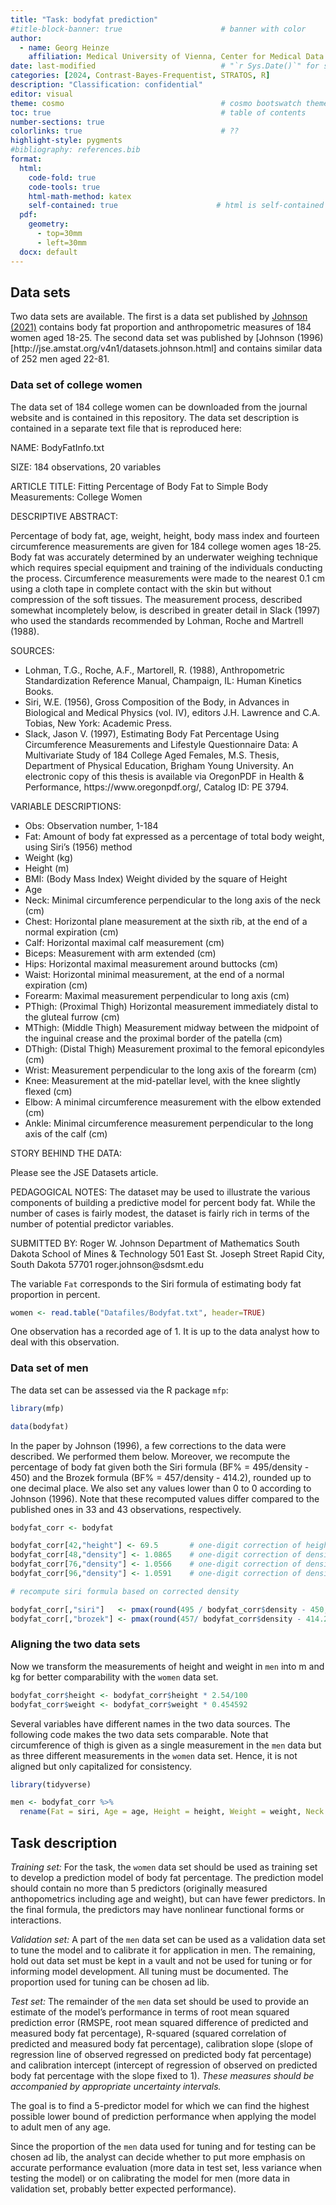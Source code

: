 ```yaml
---
title: "Task: bodyfat prediction"
#title-block-banner: true                      # banner with color
author:
  - name: Georg Heinze
    affiliation: Medical University of Vienna, Center for Medical Data Science
date: last-modified                            # "`r Sys.Date()`" for system date
categories: [2024, Contrast-Bayes-Frequentist, STRATOS, R]
description: "Classification: confidential"
editor: visual
theme: cosmo                                   # cosmo bootswatch theme
toc: true                                      # table of contents  
number-sections: true
colorlinks: true                               # ??
highlight-style: pygments
#bibliography: references.bib
format:
  html: 
    code-fold: true
    code-tools: true
    html-math-method: katex
    self-contained: true                      # html is self-contained
  pdf:
    geometry: 
      - top=30mm
      - left=30mm
  docx: default                               
---
```


## Data sets

Two data sets are available. The first is a data set published by [Johnson (2021)](https://doi.org/10.1080/26939169.2021.1971585) contains body fat proportion and anthropometric measures of 184 women aged 18-25. The second data set was published by [Johnson (1996)[http://jse.amstat.org/v4n1/datasets.johnson.html] and contains similar data of 252 men aged 22-81.

### Data set of college women

The data set of 184 college women can be downloaded from the journal website and is contained in this repository. The data set description is contained in a separate text file that is reproduced here:

NAME: BodyFatInfo.txt

SIZE: 184 observations, 20 variables

ARTICLE TITLE: Fitting Percentage of Body Fat to Simple Body Measurements: College Women

DESCRIPTIVE ABSTRACT:

Percentage of body fat, age, weight, height, body mass index and fourteen circumference measurements are given for 184 college women ages 18-25. Body fat was accurately determined by an underwater weighing technique which requires special equipment and training of the individuals conducting the process. Circumference measurements were made to the nearest 0.1 cm using a cloth tape in complete contact with the skin but without compression of the soft tissues. The measurement process, described somewhat incompletely below, is described in greater detail in Slack (1997) who used the standards recommended by Lohman, Roche and Martrell (1988).

SOURCES:

* Lohman, T.G., Roche, A.F., Martorell, R. (1988), Anthropometric Standardization Reference Manual, Champaign, IL: Human Kinetics Books.
* Siri, W.E. (1956), Gross Composition of the Body, in Advances in Biological and Medical Physics (vol. IV), editors J.H. Lawrence and C.A. Tobias, New York: Academic Press.
* Slack, Jason V. (1997), Estimating Body Fat Percentage Using Circumference Measurements and Lifestyle Questionnaire Data: A Multivariate Study of 184 College Aged Females, M.S. Thesis, Department of Physical Education, Brigham Young University. An electronic copy of this thesis is available via OregonPDF in Health & Performance, https://www.oregonpdf.org/, Catalog ID: PE 3794.

VARIABLE DESCRIPTIONS:

* Obs: Observation number, 1-184
* Fat: Amount of body fat expressed as a percentage of total body weight, using Siri's (1956) method
* Weight (kg)
* Height (m)
* BMI: (Body Mass Index) Weight divided by the square of Height
* Age
* Neck: Minimal circumference perpendicular to the long axis of the neck (cm)
* Chest: Horizontal plane measurement at the sixth rib, at the end of a normal expiration (cm)
* Calf: Horizontal maximal calf measurement (cm)
* Biceps: Measurement with arm extended (cm)
* Hips: Horizontal maximal measurement around buttocks (cm)
* Waist: Horizontal minimal measurement, at the end of a normal expiration (cm)
* Forearm: Maximal measurement perpendicular to long axis (cm)
* PThigh: (Proximal Thigh) Horizontal measurement immediately distal to the gluteal furrow (cm)
* MThigh: (Middle Thigh) Measurement midway between the midpoint of the inguinal crease and the proximal border of the patella (cm)
* DThigh: (Distal Thigh) Measurement proximal to the femoral epicondyles (cm)
* Wrist: Measurement perpendicular to the long axis of the forearm (cm)
* Knee: Measurement at the mid-patellar level, with the knee slightly flexed (cm)
* Elbow: A minimal circumference measurement with the elbow extended (cm)
* Ankle: Minimal circumference measurement perpendicular to the long axis of the calf (cm)

STORY BEHIND THE DATA:

Please see the JSE Datasets article.

PEDAGOGICAL NOTES:
The dataset may be used to illustrate the various components of building a predictive model for percent body fat. While the number of cases is fairly modest, the dataset is fairly rich in terms of the number of potential predictor variables. 

SUBMITTED BY:
Roger W. Johnson
Department of Mathematics
South Dakota School of Mines & Technology
501 East St. Joseph Street
Rapid City, South Dakota 57701
roger.johnson@sdsmt.edu



The variable `Fat` corresponds to the Siri formula of estimating body fat proportion in percent.

```r
women <- read.table("Datafiles/Bodyfat.txt", header=TRUE)
```

One observation has a recorded age of 1. It is up to the data analyst how to deal with this observation.

### Data set of men

The data set can be assessed via the R package `mfp`:

```r
library(mfp)

data(bodyfat)
```

In the paper by Johnson (1996), a few corrections to the data were described. We performed them below. Moreover, we recompute the percentage of body fat given both the Siri formula (BF% = 495/density - 450) and the Brozek formula (BF% = 457/density - 414.2), rounded up to one decimal place. We also set any values lower than 0 to 0 according to Johnson (1996). Note that these recomputed values differ compared to the published ones in 33 and 43 observations, respectively.

```r
bodyfat_corr <- bodyfat 

bodyfat_corr[42,"height"] <- 69.5       # one-digit correction of height
bodyfat_corr[48,"density"] <- 1.0865    # one-digit correction of density
bodyfat_corr[76,"density"] <- 1.0566    # one-digit correction of density
bodyfat_corr[96,"density"] <- 1.0591    # one-digit correction of density

# recompute siri formula based on corrected density

bodyfat_corr[,"siri"]   <- pmax(round(495 / bodyfat_corr$density - 450, 1) , 0)
bodyfat_corr[,"brozek"] <- pmax(round(457/ bodyfat_corr$density - 414.2, 1) , 0)
```


### Aligning the two data sets

Now we transform the measurements of height and weight in `men` into m and kg for better comparability with the `women` data set. 

```r
bodyfat_corr$height <- bodyfat_corr$height * 2.54/100
bodyfat_corr$weight <- bodyfat_corr$weight * 0.454592
```


Several variables have different names in the two data sources. The following code makes the two data sets comparable. Note that circumference of thigh is given as a single measurement in the `men` data but as three different measurements in the `women` data set. Hence, it is not aligned but only capitalized for consistency.

```r
library(tidyverse)

men <- bodyfat_corr %>%
  rename(Fat = siri, Age = age, Height = height, Weight = weight, Neck = neck, Chest = chest, Waist = abdomen, Hips = hip, Knee = knee, Ankle = ankle, Forearm = forearm, Biceps = biceps, Thigh = thigh)
```

## Task description

*Training set:* For the task, the `women` data set should be used as training set to develop a prediction model of body fat percentage. The prediction model should contain no more than 5 predictors (originally measured anthopometrics including age and weight), but can have fewer predictors. In the final formula, the predictors may have nonlinear functional forms or interactions.   

*Validation set:* A part of the `men` data set can be used as a validation data set to tune the model and to calibrate it for application in men. The remaining, hold out data set must be kept in a vault and not be used for tuning or for informing model development. All tuning must be documented. The proportion used for tuning can be chosen ad lib. 

*Test set:* The remainder of the `men` data set should be used to provide an estimate of the model's performance in terms of root mean squared prediction error (RMSPE, root mean squared difference of predicted and measured body fat percentage), R-squared (squared correlation of predicted and measured body fat percentage), calibration slope (slope of regression line of observed regressed on predicted body fat percentage) and calibration intercept (intercept of regression of observed on predicted body fat percentage with the slope fixed to 1). *These measures should be accompanied by appropriate uncertainty intervals.*

The goal is to find a 5-predictor model for which we can find the highest possible lower bound of prediction performance when applying the model to adult men of any age.

Since the proportion  of the `men` data used for tuning and for testing can be chosen ad lib, the analyst can decide whether to put more emphasis on accurate performance evaluation (more data in test set, less variance when testing the model) or on calibrating the model for men (more data in validation set, probably better expected performance).

